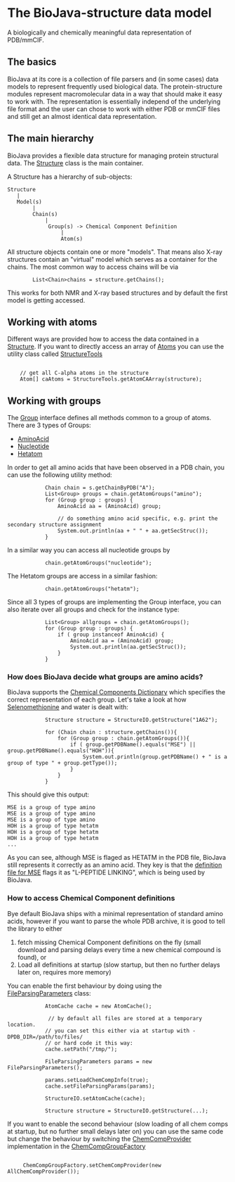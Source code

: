 = The BioJava-structure data model =

A biologically and chemically meaningful data representation of PDB/mmCIF.

== The basics ==

BioJava at its core is a collection of file parsers and (in some cases) data models to represent frequently used biological data. The protein-structure modules represent macromolecular data in a way that should make it easy to work with. The representation is essentially independ of the underlying file format and the user can chose to work with either PDB or mmCIF files and still get an almost identical data representation.

== The main hierarchy ==

BioJava provides a flexible data structure for managing protein structural data. The [http://www.biojava.org/docs/api/org/biojava/bio/structure/Structure.html Structure] class is the main container.

A Structure has a hierarchy of sub-objects:

<pre>
Structure
   |
   Model(s)
        |
        Chain(s)
            |
             Group(s) -> Chemical Component Definition
                 |
                 Atom(s)
</pre>

All structure objects contain one or more &quot;models&quot;. That means also X-ray structures contain an &quot;virtual&quot; model which serves as a container for the chains. The most common way to access chains will be via

<pre>
        List<Chain>chains = structure.getChains();
</pre>

This works for both NMR and X-ray based structures and by default the first model is getting accessed.

== Working with atoms ==

Different ways are provided how to access the data contained in a [http://www.biojava.org/docs/api/org/biojava/bio/structure/Structure.html Structure]. If you want to directly access an array of [http://www.biojava.org/docs/api/org/biojava/bio/structure/Atom.html Atoms] you can use the utility class called [http://www.biojava.org/docs/api/org/biojava/bio/structure/StructureTools.html StructureTools]

<pre>

    // get all C-alpha atoms in the structure
    Atom[] caAtoms = StructureTools.getAtomCAArray(structure);
</pre>



== Working with groups ==

The [http://www.biojava.org/docs/api/org/biojava/bio/structure/Group.html Group] interface defines all methods common to a group of atoms. There are 3 
types of Groups:

* [http://www.biojava.org/docs/api/org/biojava/bio/structure/AminoAcid.html AminoAcid]
* [http://www.biojava.org/docs/api/org/biojava/bio/structure/NucleotideImpl.html Nucleotide]
* [http://www.biojava.org/docs/api/org/biojava/bio/structure/HetatomImpl.html Hetatom]

In order to get all amino acids that have been observed in a PDB chain, you can use the following utility method:

<pre>
            Chain chain = s.getChainByPDB("A");
            List<Group> groups = chain.getAtomGroups("amino");
            for (Group group : groups) {
                AminoAcid aa = (AminoAcid) group;

                // do something amino acid specific, e.g. print the secondary structure assignment
                System.out.println(aa + " " + aa.getSecStruc());
            }
</pre>


In a similar way you can access all nucleotide groups by
<pre>
            chain.getAtomGroups("nucleotide");
</pre>

The Hetatom groups are access in a similar fashion:
<pre>
            chain.getAtomGroups("hetatm");
</pre>


Since all 3 types of groups are implementing the Group interface, you can also iterate over all groups and check for the instance type:

<pre>
            List<Group> allgroups = chain.getAtomGroups();
            for (Group group : groups) {
                if ( group instanceof AminoAcid) {
                    AminoAcid aa = (AminoAcid) group;
                    System.out.println(aa.getSecStruc());
                }
            }
</pre>

=== How does BioJava decide what groups are amino acids? ===

BioJava supports the [http://www.wwpdb.org/ccd.html Chemical Components Dictionary] which specifies the correct representation of each group. Let's take a look at how [http://en.wikipedia.org/wiki/Selenomethionine Selenomethionine] and water is dealt with:

<pre>
            Structure structure = StructureIO.getStructure("1A62");
                    
            for (Chain chain : structure.getChains()){
                for (Group group : chain.getAtomGroups()){
                    if ( group.getPDBName().equals("MSE") || group.getPDBName().equals("HOH")){
                        System.out.println(group.getPDBName() + " is a group of type " + group.getType());
                    }
                }
            }
</pre>

This should give this output:

<pre>
MSE is a group of type amino
MSE is a group of type amino
MSE is a group of type amino
HOH is a group of type hetatm
HOH is a group of type hetatm
HOH is a group of type hetatm
...
</pre>

As you can see, although MSE is flaged as HETATM in the PDB file, BioJava still represents it correctly as an amino acid. They key is that the [http://www.rcsb.org/pdb/files/ligand/MSE.cif definition file for MSE] flags it as &quot;L-PEPTIDE LINKING&quot;, which is being used by BioJava.

=== How to access Chemical Component definitions ===

Bye default BioJava ships with a minimal representation of standard amino acids, however if you want to parse the whole PDB archive, it is good to tell the library to either

# fetch missing Chemical Component definitions on the fly (small download and parsing delays every time a new chemical compound is found), or
# Load all definitions at startup (slow startup, but then no further delays later on, requires more memory)

You can enable the first behaviour by doing using the [http://www.biojava.org/docs/api/org/biojava/bio/structure/io/FileParsingParameters.html FileParsingParameters] class:

<pre>
            AtomCache cache = new AtomCache();
            
             // by default all files are stored at a temporary location.
            // you can set this either via at startup with -DPDB_DIR=/path/to/files/
            // or hard code it this way:
            cache.setPath("/tmp/");
            
            FileParsingParameters params = new FileParsingParameters();
            
            params.setLoadChemCompInfo(true);
            cache.setFileParsingParams(params);
            
            StructureIO.setAtomCache(cache);
            
            Structure structure = StructureIO.getStructure(...);
</pre>

If you want to enable the second behaviour (slow loading of all chem comps at startup, but no further small delays later on) you can use the same code but change the behaviour by switching the [http://www.biojava.org/docs/api/org/biojava/bio/structure/io/mmcif/ChemCompProvider.html ChemCompProvider] implementation in the [http://www.biojava.org/docs/api/org/biojava/bio/structure/io/mmcif/ChemCompGroupFactory.html ChemCompGroupFactory]

<pre>    
     ChemCompGroupFactory.setChemCompProvider(new AllChemCompProvider());
</pre>